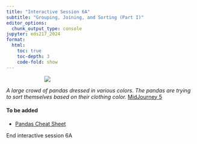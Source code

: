 ```yaml
---
title: "Interactive Session 6A"
subtitle: "Grouping, Joining, and Sorting (Part I)"
editor_options: 
  chunk_output_type: console
jupyter: eds217_2024
format:
  html:
    toc: true
    toc-depth: 3
    code-fold: show
---
```


::: {style="width: 60%; margin: auto;"}
![](images/grouping_filtering.jpeg)
:::

:::{.gray-text .center-text}
*A large crowd of pandas dressed in various colors. The pandas are trying to sort themselves based on their clothing color.* [MidJourney 5](https://www.midjourney.com/jobs/a0c058d4-d21b-469c-a71a-9e38e5715ab2?index=0)
:::

#### To be added



- [Pandas Cheat Sheet](Pandas_Cheat_Sheet.pdf)

::: {.center-text .body-text-xl .teal-text}
End interactive session 6A
:::
